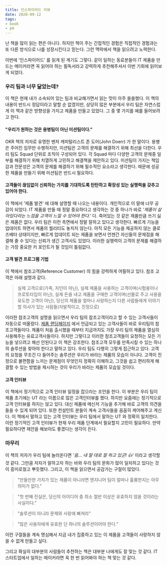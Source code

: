 ```yaml
---
title: 인스파이어드 리뷰
date: 2020-09-12
tags:
- book
- pm
---
```


난 책을 많이 읽는 편은 아니다.
하지만 책이 주는 간접적인 경험은 직접적인 경험과는 또 다른 방식으로 나를 성장시킨다고 믿는다.
그런 맥락에서 책을 읽으려고 노력한다.

이번에 '인스파이어드' 를 읽게 된 계기도 그렇다.
같이 일하는 동료분들이 IT 제품을 만드는 메이커라면 꼭 읽어야 하는 필독서라고 강력하게 추천해주셔서 이번 기회에 읽어보게 되었다.

### 우리 팀과 너무 닮았는데?
이 책은 현재 내가 소속되어 있는 팀과 비교해가면서 읽는 맛이 아주 쏠쏠했다.
이 책의 내용이 반드시 정답이라고 말할 순 없겠지만, 상당히 많은 부분에서 우리 팀은 자연스럽게 이 책과 같은 방향성을 가지고 제품을 만들고 있었다.
그 중 몇 가지를 예를 들어보려고 한다.

#### "우리가 원하는 것은 용병팀이 아닌 미션팀이다."
OKR 책의 저자로 유명한 벤처 캐피털리스트 존 도어(John Doerr) 가 한 말이다.
용병은 주어진 임무만 수행하지만, 미션팀은 고객의 문제를 해결하기 위해 최선을 다한다.
우리 팀도 Squad 단위로 조직이 구성되어 있다.
각 Squad 마다 다양한 고객의 문제중 일부를 해결하기 위해 치열하게 고민하고 해결책을 제안하고 있다.
미션팀이 가지는 책임감과 전문성은 고객의 문제를 해결하기 위해 필수적인 요소라고 생각한다.
때문에 성공한 제품을 만들기 위해 미션팀은 반드시 필요하다.

#### 고객들이 끊임없이 신뢰하는 가치를 기대하도록 탄탄하고 확장성 있는 실행력을 갖추고 있어야 한다.
이 책에서 '제품 발견' 에 대해 설명할 때 나오는 내용이다.
개인적으로 이 말에 너무 공감이 되었다.
IT 제품을 만들 때 정말 중요하다고 생각하는 것 중 하나가 바로 *'제품이 살아있다라는 느낌을 고객이 느낄 수 있어야 한다.'* 다.
죽어있는 것 같은 제품만큼 쓰기 싫은 제품은 없다.
우리 팀은 이런 측면에서 정말 잘하고 있다고 생각한다.
빠르게 기능을 업데이트 하면서 제품의 퀄리티도 놓치지 않는다.
아직 모든 기능을 제공하지 않는 클로즈베타 상태이지만, 빠르게 업데이트 되는 제품을 보면서 언젠간 자신들의 문제점을 해결해 줄 수 있다는 신뢰가 생긴 고객사도 있었다.
이러한 실행력이 고객의 문제를 해결하는 가장 중요한 키 포인트가 될 것임이 틀림없다.

#### 고객 발견 프로그램 기법
이 책에서 참조고객(Reference Customer) 의 힘을 강력하게 어필하고 있다.
참조 고객은 아래 설명과 같다.

> 실제 고객으로(가족, 지인이 아닌), 실제 제품을 사용하는 고객이며(시험용이나 프로토타입이 아닌), 실제 돈을 내고 제품을 구매한 고객이며(선물로 주고 사용을 유도한 고객이 아닌), 당신의 제품을 얼마나 사랑하는지 다른 사람들에게 이야기할 의사가 있는 사람들(자발적이고, 진정으로)

이러한 참조고객의 설명을 읽으면서 우리 팀의 참조고객이라고 할 수 있는 고객사들이 자동으로 떠올랐다.
[제품 랜딩페이지](https://flex.team) 에서 언급되고 있는 고객사들이 바로 우리팀의 참조고객들이다.
제품이 처음 출시했을 때부터 지금까지도 가장 우리 팀의 제품을 열심히 사용해주는 유료고객사들이다.
하지만 그렇다고 이러한 참조고객들이 요청하는 모든 기능을 넣으려고 해선 안된다고 이 책은 강조한다.
참조고객 모두를 만족시킬 수 있는 하나의 솔루션을 찾아야 한다고 말하고 있다.
우리 팀도 다행히 그렇게 접근하고 있다.
고객의 요청을 무조건 다 들어주는 솔루션은 우리가 바라는 제품의 모습이 아니다.
고객이 진정으로 불편함을 느끼는 문제점이 무엇인지 정확히 이해하고, 그것을 쉽고 편리하게 해결할 수 있는 방법을 제시하는 것이 우리가 바라는 제품의 모습일 것이다.

#### 고객 인터뷰
이 책에서 정기적으로 고객 인터뷰 일정을 잡으라는 조언을 한다.
이 부분은 우리 팀이 제품 초기에는 UT 라는 이름으로 많은 고객인터뷰를 했다.
하지만 요즘에는 정기적으로 고객 인터뷰를 하지는 않고 있다.
대신 제품에 메신저 기능을 추가해 바로 고객의 의견을 들을 수 있게 되어 있다.
또한 컨설턴트 분들이 계속 고객사들을 꼼꼼히 케어해주고 계신다.
이 책에서 말하고 있는 고객 인터뷰는 우리 팀에서 말하는 UT 와 정확히 일치한다.
이런 정기적인 고객 인터뷰가 현재 우리 제품 단계에서 필요할지 고민이 필요하다.
만약 필요하다면 제안을 해보아도 좋겠다는 생각이 든다.

### 마무리
이 책의 저자가 우리 팀에 놀러온다면 *'음... 내 말 대로 잘 하고 있군! 👍'* 이라고 생각할 것 같다.
그만큼 저자가 말하고자 하는 바와 우리 팀의 문화가 많이 일치하고 있다는 것이 흥미로웠고 뿌듯했다.
그리고, 이 책을 읽으면서 공감가는 구절이 많았다.

> "만들만한 가치가 있는 제품이 아니라면 엔지니어 팀이 얼마나 훌륭한지는 아무 의미가 없다."

> "첫 번째 진실은, 당신의 아이디어 중 최소 절반 이상은 유효하지 않을 것이라는 사실이다."

> "솔루션이 아니라 문제와 사랑에 빠져라"

> "많은 사용자에게 유효한 단 하나의 솔루션이어야 한다."

이런 구절들을 계속 명심해서 지금 내가 집중하고 있는 이 제품을 고객들이 사랑하지 않을 수 없게 만들고 싶다.

그리고 확실히 대부분의 사람들이 추천하는 책은 대부분 나에게도 잘 맞는 것 같다.
IT 스타트업에서 일하는 메이커라면 꼭 한 번 읽어봐야 하는 책 맞는 것 같다.
